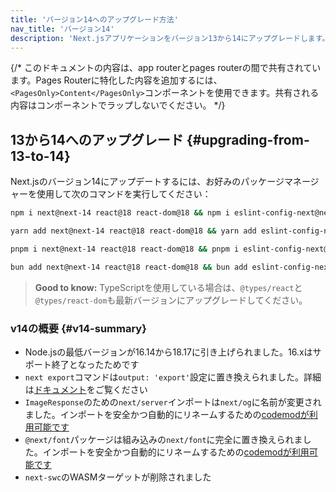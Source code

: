 ```yaml
---
title: 'バージョン14へのアップグレード方法'
nav_title: 'バージョン14'
description: 'Next.jsアプリケーションをバージョン13から14にアップグレードします。'
---
```


{/* このドキュメントの内容は、app routerとpages routerの間で共有されています。Pages Routerに特化した内容を追加するには、`<PagesOnly>Content</PagesOnly>`コンポーネントを使用できます。共有される内容はコンポーネントでラップしないでください。 */}

## 13から14へのアップグレード {#upgrading-from-13-to-14}

Next.jsのバージョン14にアップデートするには、お好みのパッケージマネージャーを使用して次のコマンドを実行してください：

```bash title="Terminal"
npm i next@next-14 react@18 react-dom@18 && npm i eslint-config-next@next-14 -D
```

```bash title="Terminal"
yarn add next@next-14 react@18 react-dom@18 && yarn add eslint-config-next@next-14 -D
```

```bash title="Terminal"
pnpm i next@next-14 react@18 react-dom@18 && pnpm i eslint-config-next@next-14 -D
```

```bash title="Terminal"
bun add next@next-14 react@18 react-dom@18 && bun add eslint-config-next@next-14 -D
```

> **Good to know:** TypeScriptを使用している場合は、`@types/react`と`@types/react-dom`も最新バージョンにアップグレードしてください。

### v14の概要 {#v14-summary}

- Node.jsの最低バージョンが16.14から18.17に引き上げられました。16.xはサポート終了となったためです
- `next export`コマンドは`output: 'export'`設定に置き換えられました。詳細は[ドキュメント](https://nextjs.org/docs/app/building-your-application/deploying/static-exports)をご覧ください
- `ImageResponse`のための`next/server`インポートは`next/og`に名前が変更されました。インポートを安全かつ自動的にリネームするための[codemodが利用可能です](/docs/app/guides/upgrading/codemods#next-og-import)
- `@next/font`パッケージは組み込みの`next/font`に完全に置き換えられました。インポートを安全かつ自動的にリネームするための[codemodが利用可能です](/docs/app/guides/upgrading/codemods#built-in-next-font)
- `next-swc`のWASMターゲットが削除されました
